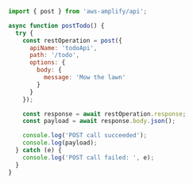 ```javascript
import { post } from 'aws-amplify/api';

async function postTodo() {
  try {
    const restOperation = post({
      apiName: 'todoApi',
      path: '/todo',
      options: {
        body: {
          message: 'Mow the lawn'
        }
      }
    });

    const response = await restOperation.response;
    const payload = await response.body.json();

    console.log('POST call succeeded');
    console.log(payload);
  } catch (e) {
    console.log('POST call failed: ', e);
  }
}
```
